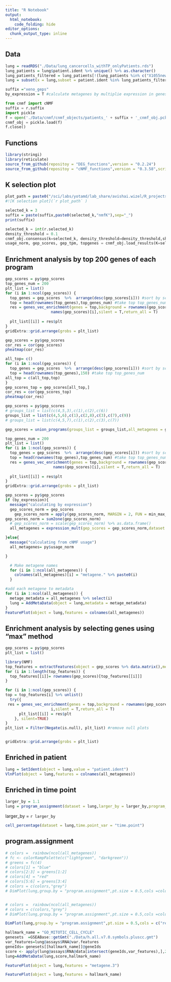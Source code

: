 ```yaml
---
title: "R Notebook"
output: 
  html_notebook: 
    code_folding: hide
editor_options: 
  chunk_output_type: inline
---
```


## Data
```r
lung = readRDS("./Data/lung_cancercells_withTP_onlyPatients.rds")
lung_patients = lung$patient.ident %>% unique() %>% as.character()
lung_patients_filtered = lung_patients[!(lung_patients %in% c("X1055new","X1099"))]
lung = subset(x = lung,subset = patient.ident %in% lung_patients_filtered)
```

```r
suffix ="xeno_geps"
by_expression = T #calculate metagenes by multiplie expression in genes coef, or by cnmf usage
```

```python
from cnmf import cNMF
suffix = r.suffix
import pickle
f = open('./Data/cnmf/cnmf_objects/patients_' + suffix + '_cnmf_obj.pckl', 'rb')
cnmf_obj = pickle.load(f)
f.close()
```
## Functions

```r
library(stringi)
library(reticulate)
source_from_github(repositoy = "DEG_functions",version = "0.2.24")
source_from_github(repositoy = "cNMF_functions",version = "0.3.58",script_name = "cnmf_function_Harmony.R") 
```

## K selection plot
```r
plot_path = paste0("/sci/labs/yotamd/lab_share/avishai.wizel/R_projects/EGFR/Data/cnmf/cNMF_patients_Varnorm_Harmony_",suffix,"/cNMF_patients_Varnorm_Harmony_",suffix,".k_selection.png")
#![K selection plot](`r plot_path` )

```


```r
selected_k = 3
suffix = paste(suffix,paste0(selected_k,"nmfK"),sep="_")
print(suffix)
```

```python
selected_k = int(r.selected_k)
density_threshold = 0.1
cnmf_obj.consensus(k=selected_k, density_threshold=density_threshold,show_clustering=True)
usage_norm, gep_scores, gep_tpm, topgenes = cnmf_obj.load_results(K=selected_k, density_threshold=density_threshold)
```



## Enrichment analysis by top 200 genes of each program
```r
gep_scores = py$gep_scores
top_genes_num = 200
plt_list = list()
for (i in 1:ncol(gep_scores)) {
  top_genes = gep_scores  %>%  arrange(desc(gep_scores[i])) #sort by score a
  top = head(rownames(top_genes),top_genes_num) #take top top_genes_num
  res = genes_vec_enrichment(genes = top,background = rownames(gep_scores),homer = T,title = 
                    names(gep_scores)[i],silent = T,return_all = T)
   
  plt_list[[i]] = res$plt
}
gridExtra::grid.arrange(grobs = plt_list)
```



```r
gep_scores = py$gep_scores
cor_res = cor(gep_scores)
pheatmap(cor_res)
```

```r
all_top= c()
for (i in 1:ncol(gep_scores)) {
  top_genes = gep_scores  %>%  arrange(desc(gep_scores[i])) #sort by score a
  top = head(rownames(top_genes),150) #take top top_genes_num
all_top = c(all_top,top)
}
gep_scores_top = gep_scores[all_top,]
cor_res = cor(gep_scores_top)
pheatmap(cor_res)
```

```r
gep_scores = py$gep_scores
# groups_list = list(c(4,5,3),c(1),c(2),c(6))
groups_list = list(c(4,5,6),c(1),c(2,8),c(3),c(7),c(9))
# groups_list = list(c(4,5,7),c(1),c(2),c(3),c(7))

gep_scores = union_programs(groups_list = groups_list,all_metagenes = gep_scores)
```

```r
top_genes_num = 200
plt_list = list()
for (i in 1:ncol(gep_scores)) {
  top_genes = gep_scores  %>%  arrange(desc(gep_scores[i])) #sort by score a
  top = head(rownames(top_genes),top_genes_num) #take top top_genes_num
  res = genes_vec_enrichment(genes = top,background = rownames(gep_scores),homer = T,title = 
                     names(gep_scores)[i],silent = T,return_all = T)
   
  plt_list[[i]] = res$plt
}
gridExtra::grid.arrange(grobs = plt_list)
```

```r
gep_scores = py$gep_scores
if (by_expression){
  message("calculating by expression")
  gep_scores_norm = gep_scores
    gep_scores_norm = apply(gep_scores_norm, MARGIN = 2, FUN = min_max_normalize)%>% as.data.frame()
gep_scores_norm = sum2one(gep_scores_norm)
  # gep_scores_norm = scale(gep_scores_norm) %>% as.data.frame()
  all_metagenes = expression_mult(gep_scores = gep_scores_norm,dataset = lung,top_genes = F,min_max = F,max_genes = T,z_score = F)

}else{
  message("calculating from cNMF usage")
  all_metagenes= py$usage_norm

}
```

```r
  # Make metagene names
  for (i in 1:ncol(all_metagenes)) {
    colnames(all_metagenes)[i] = "metagene." %>% paste0(i)
  }
```


```r
#add each metagene to metadata
for (i in 1:ncol(all_metagenes)) {
  metage_metadata = all_metagenes %>% select(i)
  lung = AddMetaData(object = lung,metadata = metage_metadata)
}
FeaturePlot(object = lung,features = colnames(all_metagenes))

```













## Enrichment analysis by selecting genes using "max" method
```r
gep_scores = py$gep_scores
plt_list = list()

library(NMF)
top_features = extractFeatures(object = gep_scores %>% data.matrix(),method ="max")
for (i in 1:length(top_features)) {
  top_features[[i]]= rownames(gep_scores)[top_features[[i]]]
}

for (i in 1:ncol(gep_scores)) {
top = top_features[i] %>% unlist()
  try({ 
 res = genes_vec_enrichment(genes = top,background = rownames(gep_scores),homer = T,title = 
                    i,silent = T,return_all = T)
      plt_list[[i]] = res$plt
    }, silent=TRUE)
}
plt_list = Filter(Negate(is.null), plt_list) #remove null plots


gridExtra::grid.arrange(grobs = plt_list)

```


## Enriched in patient
```r
lung = SetIdent(object = lung,value = "patient.ident")
VlnPlot(object = lung,features = colnames(all_metagenes))
```
## Enriched in time point
```r
larger_by = 1.1
lung = program_assignment(dataset = lung,larger_by = larger_by,program_names = colnames(all_metagenes))
```   

larger_by = `r larger_by`
```r
cell_percentage(dataset = lung,time.point_var = "time.point")
```
## program.assignment
```r
# colors =  rainbow(ncol(all_metagenes))
# fc <- colorRampPalette(c("lightgreen", "darkgreen"))
# greens = fc(4)
# colors[1] = "blue"
# colors[2:3] = greens[1:2]
# colors[4] = "red"
# colors[5:6] = greens[3:4]
# colors = c(colors,"grey")
# DimPlot(lung,group.by = "program.assignment",pt.size = 0.5,cols =colors)


# colors =  rainbow(ncol(all_metagenes))
# colors = c(colors,"grey")
# DimPlot(lung,group.by = "program.assignment",pt.size = 0.5,cols =colors)

DimPlot(lung,group.by = "program.assignment",pt.size = 0.5,cols = c("red","green","blue","grey"))
```



```r
hallmark_name = "GO_MITOTIC_CELL_CYCLE"
genesets  =GSEABase::getGmt("./Data/h.all.v7.0.symbols.pluscc.gmt")
var_features=lung@assays$RNA@var.features
geneIds= genesets[[hallmark_name]]@geneIds
score <- apply(lung@assays$RNA@data[intersect(geneIds,var_features),],2,mean)
lung=AddMetaData(lung,score,hallmark_name)
```


```r
FeaturePlot(object = lung,features = "metagene.3")

FeaturePlot(object = lung,features = hallmark_name)
```